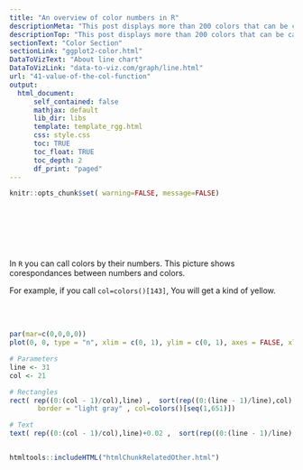 ```yaml
---
title: "An overview of color numbers in R"
descriptionMeta: "This post displays more than 200 colors that can be called by a number in R. In case you're struggling to find the one that suits you the best."
descriptionTop: "This post displays more than 200 colors that can be called by a number in `R`. In case you're struggling to find the one that suits you the best."
sectionText: "Color Section"
sectionLink: "ggplot2-color.html"
DataToVizText: "About line chart"
DataToVizLink: "data-to-viz.com/graph/line.html"
url: "41-value-of-the-col-function"
output:
  html_document:
      self_contained: false    
      mathjax: default
      lib_dir: libs
      template: template_rgg.html
      css: style.css
      toc: TRUE
      toc_float: TRUE
      toc_depth: 2
      df_print: "paged"
---
```



```r
knitr::opts_chunk$set( warning=FALSE, message=FALSE)
```

<div class="container" style="padding-top: 80px">



<div class = "row">

<div class = "col-md-4  col-sm-12 align-self-center">

In `R` you can call colors by their numbers. This picture shows corespondances between numbers and colors.

For example, if you call `col=colors()[143]`, You will get a kind of yellow.

</div>

<br><br>

<div class = "col-md-8  col-sm-12">

```r
par(mar=c(0,0,0,0))
plot(0, 0, type = "n", xlim = c(0, 1), ylim = c(0, 1), axes = FALSE, xlab = "", ylab = "")

# Parameters
line <- 31
col <- 21

# Rectangles
rect( rep((0:(col - 1)/col),line) ,  sort(rep((0:(line - 1)/line),col),decreasing=T) , rep((1:col/col),line) , sort(rep((1:line/line),col),decreasing=T),  
       border = "light gray" , col=colors()[seq(1,651)])

# Text
text( rep((0:(col - 1)/col),line)+0.02 ,  sort(rep((0:(line - 1)/line),col),decreasing=T)+0.01 , seq(1,651)  , cex=0.5)
```

</div>
</div>


```r
```




<!-- Close container -->
</div>




```r
htmltools::includeHTML("htmlChunkRelatedOther.html")
```
